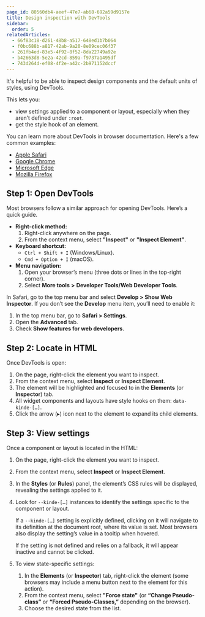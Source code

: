 ```yaml
---
page_id: 80560db4-aeef-47e7-ab68-692a59d9157e
title: Design inspection with DevTools
sidebar:
  order: 5
relatedArticles:
  - 66f83c18-d261-48b8-a517-648ed1b7b064
  - f0bc688b-a817-42ab-9a20-8e09cec06f37
  - 261fb4ed-83e5-4f92-8f52-8da22749a92e
  - b42663d8-5e2a-42cd-859a-f9737a1495df
  - 743d264d-ef08-4f2e-a42c-2b971152dccf
---
```


It's helpful to be able to inspect design components and the default units of styles, using DevTools.

This lets you:

- view settings applied to a component or layout, especially when they aren’t defined under `:root`.
- get the style hook of an element.

You can learn more about DevTools in browser documentation. Here's a few common examples:

- [Apple Safari](https://developer.apple.com/documentation/safari-developer-tools)
- [Google Chrome](https://developer.chrome.com/docs/devtools?hl=en)
- [Microsoft Edge](https://learn.microsoft.com/en-us/microsoft-edge/devtools-guide-chromium/landing/)
- [Mozilla Firefox](https://firefox-source-docs.mozilla.org/devtools-user/)

## Step 1: Open DevTools

Most browsers follow a similar approach for opening DevTools. Here’s a quick guide.

- **Right-click method:**
    1. Right-click anywhere on the page.
    2. From the context menu, select **"Inspect"** or **"Inspect Element"**.
- **Keyboard shortcut:**
    - `Ctrl + Shift + I` (Windows/Linux).
    - `Cmd + Option + I` (macOS).
- **Menu navigation:**
    1. Open your browser’s menu (three dots or lines in the top-right corner).
    2. Select **More tools** **>** **Developer Tools/Web Developer Tools**.

In Safari, go to the top menu bar and select **Develop > Show Web Inspector**.
If you don’t see the **Develop** menu item, you’ll need to enable it:
1. In the top menu bar, go to **Safari > Settings**.
2. Open the **Advanced** tab.
3. Check **Show features for web developers**.

## Step 2: Locate in HTML

Once DevTools is open:

1. On the page, right-click the element you want to inspect.
2. From the context menu, select **Inspect** or **Inspect Element**.
3. The element will be highlighted and focused to in the **Elements** (or **Inspector**) tab.
4. All widget components and layouts have style hooks on them: `data-kinde-[…]`.
5. Click the arrow (▸) icon next to the element to expand its child elements.

## Step 3: View settings

Once a component or layout is located in the HTML:

1. On the page, right-click the element you want to inspect.
2. From the context menu, select **Inspect** or **Inspect Element**.
2. In the **Styles** (or **Rules**) panel, the element’s CSS rules will be displayed, revealing the settings applied to it.
4. Look for `--kinde-[…]` instances to identify the settings specific to the component or layout.
    
   If a `--kinde-[…]` setting is explicitly defined, clicking on it will navigate to its definition at the document root, where its value is set. Most browsers also display the setting’s value in a tooltip when hovered.
    
   If the setting is not defined and relies on a fallback, it will appear inactive and cannot be clicked.
    
5. To view state-specific settings:
    1. In the **Elements** (or **Inspector**) tab, right-click the element (some browsers may include a menu button next to the element for this action).
    2. From the context menu, select **"Force state"** (or **“Change Pseudo-class”** or **“Forced Pseudo-Classes,”** depending on the browser).
    3. Choose the desired state from the list.
